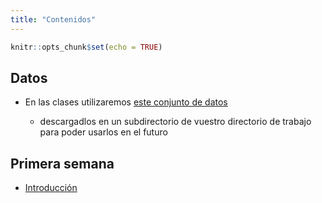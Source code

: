 ```yaml
---
title: "Contenidos"
---
```


```r
knitr::opts_chunk$set(echo = TRUE)
```

## Datos

* En las clases utilizaremos [este conjunto de datos](./data/)

  - descargadlos en un subdirectorio de vuestro directorio de trabajo para poder usarlos en el futuro


## Primera semana

  * [Introducción](0Intro.html)
  
  